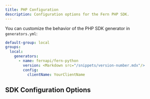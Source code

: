 ```yaml
---
title: PHP Configuration
description: Configuration options for the Fern PHP SDK.
---
```


You can customize the behavior of the PHP SDK generator in `generators.yml`:

```yaml {7-8}
default-group: local
groups:
  local:
    generators:
      - name: fernapi/fern-python
        version: <Markdown src="/snippets/version-number.mdx"/>
        config:
          clientName: YourClientName
```

## SDK Configuration Options

<ParamField path="clientName" type="string" required={false}>
</ParamField>

<ParamField path="inlinePathParameters" type="boolean" required={false}>
</ParamField>

<ParamField path="packageName" type="string" required={false}>
</ParamField>

<ParamField path="packagePath" type="string" required={false}>
</ParamField>

<ParamField path="propertyAccess" type="'public' | 'private'" required={false}>
</ParamField>

<ParamField path="namespace" type="string" required={false}>
</ParamField>

<ParamField path="composerJson" type="Record<string, any>" required={false}>
</ParamField>

